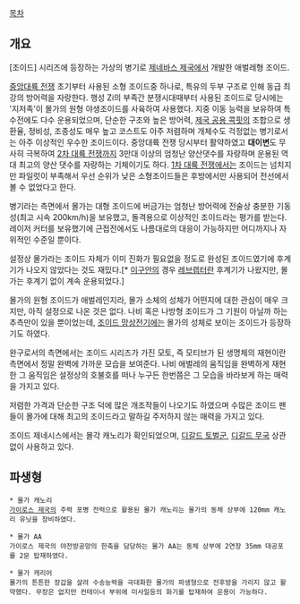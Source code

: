 [[목차]]

== 개요 ==
[조이드] 시리즈에 등장하는 가상의 병기로 [[제네바스 제국]]에서 개발한 애벌레형 조이드.

[[중앙대륙 전쟁]] 초기부터 사용된 소형 조이드중 하나로, 특유의 두부 구조로 인해 동급 최강의 방어력을 자랑한다. 행성 Zi의 부족간 분쟁시대때부터 사용된 조이드로 당시에는 '지저족'이 몰가의 원형 야생조이드를 사육하여 사용했다. 지중 이동 능력을 보유하여 특수전에도 다수 운용되었으며, 단순한 구조와 높은 방어력, [[제국 공용 콕핏]]의 조합으로 생환율, 정비성, 조종성도 매우 높고 코스트도 아주 저렴하며 개체수도 걱정없는 병기로서는 아주 이상적인 우수한 조이드이다. 중앙대륙 전쟁 당시부터 활약하였고 '''대이변'''도 무사히 극복하여 [[2차 대륙 전쟁]]까지 3만대 이상의 엄청난 양산댓수를 자랑하며 운용된 역대 최고의 양산 댓수를 자랑하는 기체이기도 하다. [[1차 대륙 전쟁]]에서는 조이드는 넘치지만 파일럿이 부족해서 우선 순위가 낮은 소형조이드들은 후방에서만 사용되어 전선에서 볼 수 없었다고 한다.

병기라는 측면에서 몰가는 대형 조이드에 버금가는 엄청난 방어력에 전술상 충분한 기동성(최고 시속 200km/h)을 보유했고, 돌격용으로 이상적인 조이드라는 평가를 받는다. 레이저 커터를 보유했기에 근접전에서도 나름대로의 대응이 가능하지만 어디까지나 자위적인 수준일 뿐이다.

설정상 몰가라는 조이드 자체가 이미 진화가 필요없을 정도로 완성된 조이드였기에 후계기가 나오지 않았다는 것도 재밌다.[* [[이구안]]의 경우 [[레브렙터]]란 후계기가 나왔지만, 몰가는 후계기 없이 계속 운용되었다.]

몰가의 원형 조이드가 애벌레인지라, 몰가 소체의 성체가 어떤지에 대한 관심이 매우 크지만, 아직 설정으로 나온 것은 없다. 나비 혹은 나방형 조이드가 그 기원이 아닐까 하는 추측만이 있을 뿐이었는데, [[조이드 망상전기]]에는 몰가의 성체로 보이는 조이드가 등장하기도 하였다.

완구로서의 측면에서는 조이드 시리즈가 가진 모토, 즉 모티브가 된 생명체의 재현이란 측면에서 정말 완벽에 가까운 모습을 보여준다. 나비 애벌레의 움직임을 완벽하게 재현한 그 움직임은 설정상의 호불호를 떠나 누구든 한번쯤은 그 모습을 바라보게 하는 매력을 가지고 있다. 

저렴한 가격과 단순한 구조 덕에 많은 개조작들이 나오기도 하였으며 수많은 조이드 팬들이 몰가에 대해 최고의 조이드라고 말하길 주저하지 않는 매력을 가지고 있다.

조이드 제네시스에서는 몰각 캐노리가 확인되었으며, [[디갈드 토벌군]], [[디갈드 무국]] 상관없이 사용하고 있다.

== 파생형 ==
 * 몰가 캐노리
 [[가이로스 제국]]의 주력 포병 전력으로 활용된 몰가 캐노리는 몰가의 동체 상부에 120mm 캐노리 유닛을 장비하였다. 

 * 몰가 AA
 가이로스 제국의 야전방공망의 한축을 담당하는 몰가 AA는 동체 상부에 2연장 35mm 대공포를 2문 탑재하였다.

 * 몰가 캐리어
 몰가의 튼튼한 장갑을 살려 수송능력을 극대화한 몰가의 파생형으로 전후방을 가리지 않고 활약했다. 무장은 없지만 컨테이너 부위에 미사일등의 화기를 탑재하여 운용이 가능하다.
